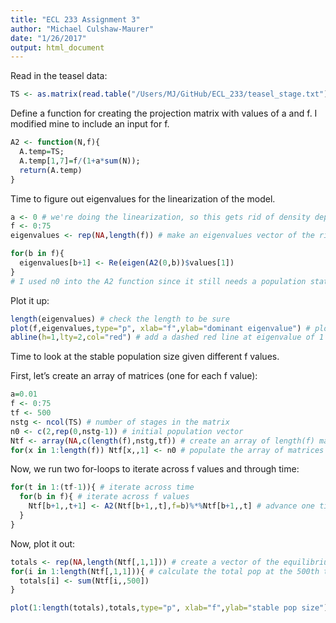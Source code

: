 ```yaml
---
title: "ECL 233 Assignment 3"
author: "Michael Culshaw-Maurer"
date: "1/26/2017"
output: html_document
---
```


Read in the teasel data:
```r
TS <- as.matrix(read.table("/Users/MJ/GitHub/ECL_233/teasel_stage.txt"))
```


Define a function for creating the projection matrix with values of a and f. I modified mine to include an input for f.
```r
A2 <- function(N,f){
  A.temp=TS;
  A.temp[1,7]=f/(1+a*sum(N));
  return(A.temp)
}
```


Time to figure out eigenvalues for the linearization of the model.
```r
a <- 0 # we're doing the linearization, so this gets rid of density dependence
f <- 0:75
eigenvalues <- rep(NA,length(f)) # make an eigenvalues vector of the right length

for(b in f){
  eigenvalues[b+1] <- Re(eigen(A2(0,b))$values[1])
}
# I used n0 into the A2 function since it still needs a population state vector as an input. However, it isn't taken into account in the linearization since a=0. The vector could really be anything, it just needs to still be an input.
```


Plot it up:
```r
length(eigenvalues) # check the length to be sure
plot(f,eigenvalues,type="p", xlab="f",ylab="dominant eigenvalue") # plot eigenvalues against f
abline(h=1,lty=2,col="red") # add a dashed red line at eigenvalue of 1
```


Time to look at the stable population size given different f values.

First, let's create an array of matrices (one for each f value):
```r
a=0.01
f <- 0:75
tf <- 500
nstg <- ncol(TS) # number of stages in the matrix
n0 <- c(2,rep(0,nstg-1)) # initial population vector
Ntf <- array(NA,c(length(f),nstg,tf)) # create an array of length(f) matrices
for(x in 1:length(f)) Ntf[x,,1] <- n0 # populate the array of matrices with the starting vector
```


Now, we run two for-loops to iterate across f values and through time:
```r
for(t in 1:(tf-1)){ # iterate across time
  for(b in f){ # iterate across f values
    Ntf[b+1,,t+1] <- A2(Ntf[b+1,,t],f=b)%*%Ntf[b+1,,t] # advance one time step, put it in the array entry matching to the value of f we're using, plus 1. This is because the first array entry is f=0, the second is f=1, etc.
  }
}
```


Now, plot it out:
```r
totals <- rep(NA,length(Ntf[,1,1])) # create a vector of the equilibrium pop size for each f value
for(i in 1:length(Ntf[,1,1])){ # calculate the total pop at the 500th time step for each f value
  totals[i] <- sum(Ntf[i,,500])
}

plot(1:length(totals),totals,type="p", xlab="f",ylab="stable pop size") # plot totals out


```

